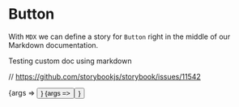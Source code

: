 
<Meta title="Custom Docs/Button" component={Button} />

# Button

With `MDX` we can define a story for `Button` right in the middle of our
Markdown documentation.

Testing custom doc using markdown
<!--- This is your Story template function, shown here in React -->

// https://github.com/storybookjs/storybook/issues/11542

<Canvas>
  <Story name="Unchecked" 
  args={{
      label: 'Unchecked'
    }}>
      {args => <Button {...args} />}
   </Story>
  <Story name="Secondary"
  args={{
    label: 'Secondary', 
  }}>
      {args => <Button {...args} />}
   </Story>
</Canvas>